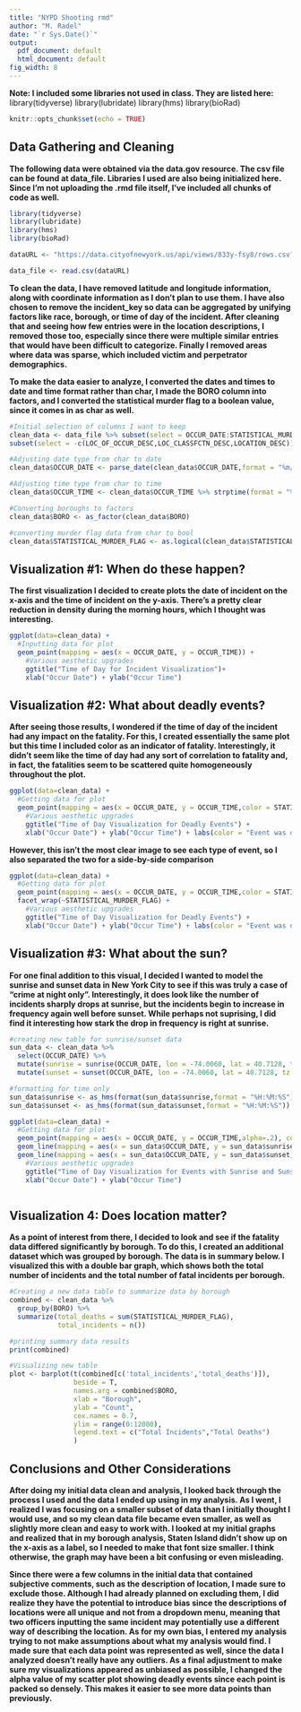 ---
title: "NYPD Shooting rmd"
author: "M. Radel"
date: "`r Sys.Date()`"
output:
  pdf_document: default
  html_document: default
fig_width: 8
---

**Note: I included some libraries not used in class. They are listed here:**
library(tidyverse)
library(lubridate)
library(hms)
library(bioRad)

```{r setup, include=FALSE}
knitr::opts_chunk$set(echo = TRUE)
```

## Data Gathering and Cleaning

**The following data were obtained via the data.gov resource. The csv file can be found at data_file. Libraries I used are also being initialized here. Since I'm not uploading the .rmd file itself, I've included all chunks of code as well.**
```{r data_load}
library(tidyverse)
library(lubridate)
library(hms)
library(bioRad)

dataURL <- "https://data.cityofnewyork.us/api/views/833y-fsy8/rows.csv?accessType=DOWNLOAD"

data_file <- read.csv(dataURL)
```

**To clean the data, I have removed latitude and longitude information, along with coordinate information as I don't plan to use them. I have also chosen to remove the incident_key so data can be aggregated by unifying factors like race, borough, or time of day of the incident. After cleaning that and seeing how few entries were in the location descriptions, I removed those too, especially since there were multiple similar entries that would have been difficult to categorize. Finally I removed areas where data was sparse, which included victim and perpetrator demographics. **

**To make the data easier to analyze, I converted the dates and times to date and time format rather than char, I made the BORO column into factors, and I converted the statistical murder flag to a boolean value, since it comes in as char as well.**

```{r data_clean}

#Initial selection of columns I want to keep
clean_data <- data_file %>% subset(select = OCCUR_DATE:STATISTICAL_MURDER_FLAG) %>%
subset(select = -c(LOC_OF_OCCUR_DESC,LOC_CLASSFCTN_DESC,LOCATION_DESC))

#Adjusting date type from char to date
clean_data$OCCUR_DATE <- parse_date(clean_data$OCCUR_DATE,format = "%m/%d/%Y")

#Adjusting time type from char to time
clean_data$OCCUR_TIME <- clean_data$OCCUR_TIME %>% strptime(format = "%H:%M:%S") %>% as_hms()

#Converting boroughs to factors
clean_data$BORO <- as_factor(clean_data$BORO)

#converting murder flag data from char to bool
clean_data$STATISTICAL_MURDER_FLAG <- as.logical(clean_data$STATISTICAL_MURDER_FLAG)
```
## Visualization #1: When do these happen?

**The first visualization I decided to create plots the date of incident on the x-axis and the time of incident on the y-axis. There's a pretty clear reduction in density during the morning hours, which I thought was interesting. **

```{r data_visualization_1}

ggplot(data=clean_data) +
  #Inputting data for plot
  geom_point(mapping = aes(x = OCCUR_DATE, y = OCCUR_TIME)) + 
    #Various aesthetic upgrades
    ggtitle("Time of Day for Incident Visualization")+
    xlab("Occur Date") + ylab("Occur Time")


```

## Visualization #2: What about deadly events?

**After seeing those results, I wondered if the time of day of the incident had any impact on the fatality. For this, I created essentially the same plot but this time I included color as an indicator of fatality. Interestingly, it didn't seem like the time of day had any sort of correlation to fatality and, in fact, the fatalities seem to be scattered quite homogeneously throughout the plot. **
```{r data_visualization_2}

ggplot(data=clean_data) +
  #Getting data for plot
  geom_point(mapping = aes(x = OCCUR_DATE, y = OCCUR_TIME,color = STATISTICAL_MURDER_FLAG, alpha=.3)) +
    #Various aesthetic upgrades
    ggtitle("Time of Day Visualization for Deadly Events") +
    xlab("Occur Date") + ylab("Occur Time") + labs(color = "Event was deadly")
```


**However, this isn't the most clear image to see each type of event, so I also separated the two for a side-by-side comparison**

```{r data_visualization_2b}
ggplot(data=clean_data) +
  #Getting data for plot
  geom_point(mapping = aes(x = OCCUR_DATE, y = OCCUR_TIME,color = STATISTICAL_MURDER_FLAG, alpha=.3)) +
  facet_wrap(~STATISTICAL_MURDER_FLAG) +
    #Various aesthetic upgrades
    ggtitle("Time of Day Visualization for Deadly Events") +
    xlab("Occur Date") + ylab("Occur Time") + labs(color = "Event was deadly")

```

## Visualization #3: What about the sun?

**For one final addition to this visual, I decided I wanted to model the sunrise and sunset data in New York City to see if this was truly a case of "crime at night only". Interestingly, it does look like the number of incidents sharply drops at sunrise, but the incidents begin to increase in frequency again well before sunset. While perhaps not suprising, I did find it interesting how stark the drop in frequency is right at sunrise.**
```{r visualization_with_model}

#creating new table for sunrise/sunset data
sun_data <- clean_data %>%
  select(OCCUR_DATE) %>%
  mutate(sunrise = sunrise(OCCUR_DATE, lon = -74.0060, lat = 40.7128, tz = "America/New_York")) %>%
  mutate(sunset = sunset(OCCUR_DATE, lon = -74.0060, lat = 40.7128, tz = "America/New_York"))

#formatting for time only
sun_data$sunrise <- as_hms(format(sun_data$sunrise,format = "%H:%M:%S"))
sun_data$sunset <- as_hms(format(sun_data$sunset,format = "%H:%M:%S"))

ggplot(data=clean_data) +
  #Getting data for plot
  geom_point(mapping = aes(x = OCCUR_DATE, y = OCCUR_TIME,alpha=.2), color ="black") +
  geom_line(mapping = aes(x = sun_data$OCCUR_DATE, y = sun_data$sunrise), color = "orange", linewidth= 2)+ 
  geom_line(mapping = aes(x = sun_data$OCCUR_DATE, y = sun_data$sunset), color = "purple", linewidth =2) +
    #Various aesthetic upgrades
    ggtitle("Time of Day Visualization for Events with Sunrise and Sunset Modeled on Top") +
    xlab("Occur Date") + ylab("Occur Time")



```

## Visualization 4: Does location matter?

**As a point of interest from there, I decided to look and see if the fatality data differed significantly by borough. To do this, I created an additional dataset which was grouped by borough. The data is in summary below. I visualized this with a double bar graph, which shows both the total number of incidents and the total number of fatal incidents per borough.**
```{r data_visualization_3}
#Creating a new data table to summarize data by borough
combined <- clean_data %>%
  group_by(BORO) %>%
  summarize(total_deaths = sum(STATISTICAL_MURDER_FLAG),
            total_incidents = n())

#printing summary data results
print(combined)

#Visualizing new table
plot <- barplot(t(combined[c('total_incidents','total_deaths')]),
                beside = T,
                names.arg = combined$BORO,
                xlab = "Borough",
                ylab = "Count",
                cex.names = 0.7,
                ylim = range(0:12000),
                legend.text = c("Total Incidents","Total Deaths")
                )

```

## Conclusions and Other Considerations

**After doing my initial data clean and analysis, I looked back through the process I used and the data I ended up using in my analysis. As I went, I realized I was focusing on a smaller subset of data than I initially thought I would use, and so my clean data file became even smaller, as well as slightly more clean and easy to work with. I looked at my initial graphs and realized that in my borough analysis, Staten Island didn't show up on the x-axis as a label, so I needed to make that font size smaller. I think otherwise, the graph may have been a bit confusing or even misleading.** 

**Since there were a few columns in the initial data that contained subjective comments, such as the description of location, I made sure to exclude those. Although I had already planned on excluding them, I did realize they have the potential to introduce bias since the descriptions of locations were all unique and not from a dropdown menu, meaning that two officers inputting the same incident may potentially use a different way of describing the location. As for my own bias, I entered my analysis trying to not make assumptions about what my analysis would find. I made sure that each data point was represented as well, since the data I analyzed doesn't really have any outliers. As a final adjustment to make sure my visualizations appeared as unbiased as possible, I changed the alpha value of my scatter plot showing deadly events since each point is packed so densely. This makes it easier to see more data points than previously.**
